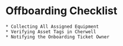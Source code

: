 # Offboarding Checklist
    * Collecting All Assigned Equipment
    * Verifying Asset Tags in Cherwell
    * Notifying the Onboarding Ticket Owner